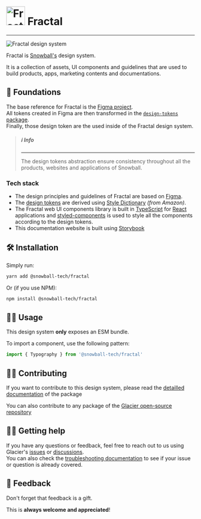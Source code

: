 
<Meta title="Fractal/Introduction" />

# <img src="/images/logo_fractal.png" alt="Fractal's logo" width="50" /> Fractal

---

![Fractal design system](/images/cover_fractal.png)

Fractal is [Snowball's](https://snowball.xyz) design system.

It is a collection of assets, UI components and guidelines that are used to
build products, apps, marketing contents and documentations.

## 🧱 Foundations

The base reference for Fractal is the
[Figma
project](https://www.figma.com/file/u70V0ocCmDeYMAAPf9Xfqa/❄%EF%B8%8F-Fractal-Design-System).  
All tokens created in Figma are then transformed in the
[`design-tokens`
package](https://www.npmjs.com/package/@snowball-tech/design-tokens).  
Finally, those design token are the used inside of the Fractal design system.

> ##### ℹ️ Info
>
> ---
>
> The design tokens abstraction ensure consistency throughout all the
> products, websites and applications of Snowball.

### Tech stack

- The design principles and guidelines of Fractal are based on
  [Figma](https://www.figma.com/file/u70V0ocCmDeYMAAPf9Xfqa/❄%EF%B8%8F-Fractal-Design-System).
- The [design tokens](https://github.com/snowball-tech/glacier/tree/main/packages/design-tokens)
  are derived using [Style Dictionary](https://amzn.github.io/style-dictionary/#/)
  _(from Amazon)_.
- The Fractal web UI components library is built in
  [TypeScript](https://www.typescriptlang.org/) for [React](https://reactjs.org/)
  applications and [styled-components](https://styled-components.com/) is used to
  style all the components according to the design tokens.
- This documentation website is built using [Storybook](https://storybook.js.org/)

## 🛠️ Installation

Simply run:

```bash
yarn add @snowball-tech/fractal
```

Or (if you use NPM):

```bash
npm install @snowball-tech/fractal
```

## 👩‍💻 Usage

This design system **only** exposes an ESM bundle.

To import a component, use the following pattern:

```js
import { Typography } from '@snowball-tech/fractal'
```

## ✍🏿 Contributing

If you want to contribute to this design system, please read the [detailled
documentation](https://github.com/snowball-tech/glacier/blob/main/packages/fractal/README.md)
of the package

You can also contribute to any package of the [Glacier open-source
repository](https://github.com/snowball-tech/glacier)

## 🤷‍♂️ Getting help

If you have any questions or feedback, feel free to reach out to us using
Glacier's [issues](https://github.com/snowball-tech/glacier/issues) or
[discussions](https://github.com/snowball-tech/glacier/discussions).  
You can also check the [troubleshooting
documentation](https://github.com/snowball-tech/glacier/blob/main/docs/TROUBLESHOOTING.md)
to see if your issue or question is already covered.

## 💞 Feedback

Don't forget that feedback is a gift.

This is **always welcome and appreciated**!

